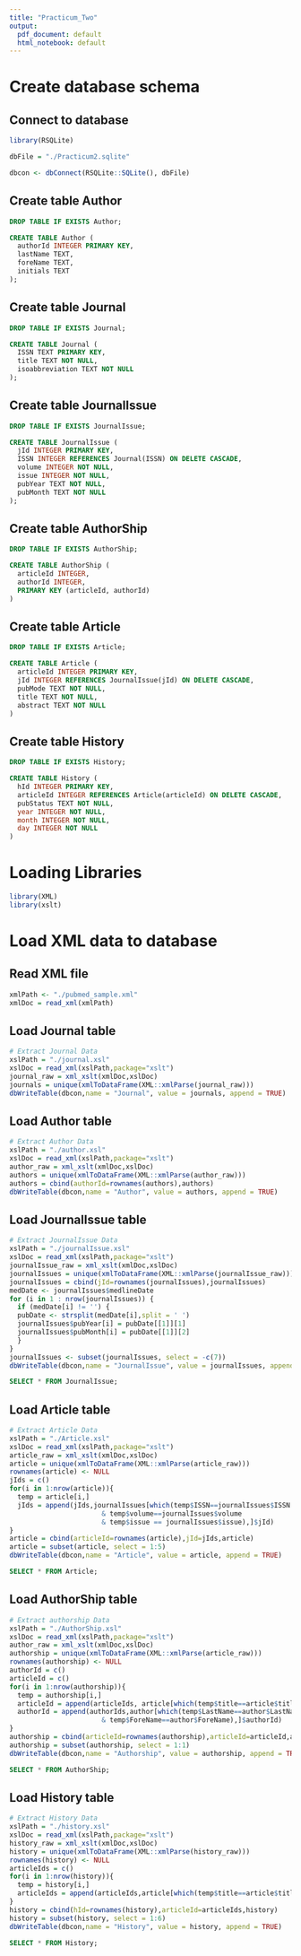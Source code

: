 ---
title: "Practicum_Two"
output:
  pdf_document: default
  html_notebook: default
---
# Create database schema
## Connect to database
```{r}
library(RSQLite)

dbFile = "./Practicum2.sqlite"

dbcon <- dbConnect(RSQLite::SQLite(), dbFile)
```

## Create table Author
```{sql connection=dbcon}
DROP TABLE IF EXISTS Author;
```

```{sql connection=dbcon}
CREATE TABLE Author (
  authorId INTEGER PRIMARY KEY,
  lastName TEXT,
  foreName TEXT,
  initials TEXT
);
```

## Create table Journal
```{sql connection=dbcon}
DROP TABLE IF EXISTS Journal;
```

```{sql connection=dbcon}
CREATE TABLE Journal (
  ISSN TEXT PRIMARY KEY,
  title TEXT NOT NULL,
  isoabbreviation TEXT NOT NULL
);
```

## Create table JournalIssue
```{sql connection=dbcon}
DROP TABLE IF EXISTS JournalIssue;
```

```{sql connection=dbcon}
CREATE TABLE JournalIssue (
  jId INTEGER PRIMARY KEY,
  ISSN INTEGER REFERENCES Journal(ISSN) ON DELETE CASCADE,
  volume INTEGER NOT NULL,
  issue INTEGER NOT NULL,
  pubYear TEXT NOT NULL,
  pubMonth TEXT NOT NULL
);
```

## Create table AuthorShip
```{sql connection=dbcon}
DROP TABLE IF EXISTS AuthorShip;
```

```{sql connection=dbcon}
CREATE TABLE AuthorShip (
  articleId INTEGER,
  authorId INTEGER,
  PRIMARY KEY (articleId, authorId)
)
```

## Create table Article
```{sql connection=dbcon}
DROP TABLE IF EXISTS Article;
```

```{sql connection=dbcon}
CREATE TABLE Article (
  articleId INTEGER PRIMARY KEY,
  jId INTEGER REFERENCES JournalIssue(jId) ON DELETE CASCADE,
  pubMode TEXT NOT NULL,
  title TEXT NOT NULL,
  abstract TEXT NOT NULL
)
```

## Create table History
```{sql connection=dbcon}
DROP TABLE IF EXISTS History;
```

```{sql connection=dbcon}
CREATE TABLE History (
  hId INTEGER PRIMARY KEY,
  articleId INTEGER REFERENCES Article(articleId) ON DELETE CASCADE,
  pubStatus TEXT NOT NULL,
  year INTEGER NOT NULL,
  month INTEGER NOT NULL,
  day INTEGER NOT NULL
)
```

# Loading Libraries

```{r warning=FALSE}
library(XML)
library(xslt)
```

# Load XML data to database
## Read XML file
```{r}
xmlPath <- "./pubmed_sample.xml"
xmlDoc = read_xml(xmlPath)
```

## Load Journal table
```{r}
# Extract Journal Data
xslPath = "./journal.xsl"
xslDoc = read_xml(xslPath,package="xslt")
journal_raw = xml_xslt(xmlDoc,xslDoc)
journals = unique(xmlToDataFrame(XML::xmlParse(journal_raw)))
dbWriteTable(dbcon,name = "Journal", value = journals, append = TRUE)
```

## Load Author table
```{r}
# Extract Author Data
xslPath = "./author.xsl"
xslDoc = read_xml(xslPath,package="xslt")
author_raw = xml_xslt(xmlDoc,xslDoc)
authors = unique(xmlToDataFrame(XML::xmlParse(author_raw)))
authors = cbind(authorId=rownames(authors),authors)
dbWriteTable(dbcon,name = "Author", value = authors, append = TRUE)
```

## Load JournalIssue table
```{r}
# Extract JournalIssue Data
xslPath = "./journalIssue.xsl"
xslDoc = read_xml(xslPath,package="xslt")
journalIssue_raw = xml_xslt(xmlDoc,xslDoc)
journalIssues = unique(xmlToDataFrame(XML::xmlParse(journalIssue_raw)))
journalIssues = cbind(jId=rownames(journalIssues),journalIssues)
medDate <- journalIssues$medlineDate
for (i in 1 : nrow(journalIssues)) {
  if (medDate[i] != '') {
  pubDate <- strsplit(medDate[i],split = ' ')
  journalIssues$pubYear[i] = pubDate[[1]][1]
  journalIssues$pubMonth[i] = pubDate[[1]][2]
  }
}
journalIssues <- subset(journalIssues, select = -c(7))
dbWriteTable(dbcon,name = "JournalIssue", value = journalIssues, append = TRUE)
```

```{sql connection=dbcon}
SELECT * FROM JournalIssue;
```

## Load Article table
```{r}
# Extract Article Data
xslPath = "./Article.xsl"
xslDoc = read_xml(xslPath,package="xslt")
article_raw = xml_xslt(xmlDoc,xslDoc)
article = unique(xmlToDataFrame(XML::xmlParse(article_raw)))
rownames(article) <- NULL
jIds = c()
for(i in 1:nrow(article)){
  temp = article[i,]
  jIds = append(jIds,journalIssues[which(temp$ISSN==journalIssues$ISSN
                       & temp$volume==journalIssues$volume
                       & temp$issue == journalIssues$issue),]$jId)
}
article = cbind(articleId=rownames(article),jId=jIds,article)
article = subset(article, select = 1:5)
dbWriteTable(dbcon,name = "Article", value = article, append = TRUE)
```

```{sql connection=dbcon}
SELECT * FROM Article;
```


## Load AuthorShip table
```{r}
# Extract authorship Data
xslPath = "./AuthorShip.xsl"
xslDoc = read_xml(xslPath,package="xslt")
author_raw = xml_xslt(xmlDoc,xslDoc)
authorship = unique(xmlToDataFrame(XML::xmlParse(article_raw)))
rownames(authorship) <- NULL
authorId = c()
articleId = c()
for(i in 1:nrow(authorship)){
  temp = authorship[i,]
  articleId = append(articleIds, article[which(temp$title==article$title),]$articleId)
  authorId = append(authorIds,author[which(temp$LastName==author$LastName
                       & temp$ForeName==author$ForeName),]$authorId)
}
authorship = cbind(articleId=rownames(authorship),articleId=articleId,authorship)
authorship = subset(authorship, select = 1:1)
dbWriteTable(dbcon,name = "Authorship", value = authorship, append = TRUE)
```

```{sql connection=dbcon}
SELECT * FROM AuthorShip;
```


## Load History table
```{r}
# Extract History Data
xslPath = "./history.xsl"
xslDoc = read_xml(xslPath,package="xslt")
history_raw = xml_xslt(xmlDoc,xslDoc)
history = unique(xmlToDataFrame(XML::xmlParse(history_raw)))
rownames(history) <- NULL
articleIds = c()
for(i in 1:nrow(history)){
  temp = history[i,]
  articleIds = append(articleIds,article[which(temp$title==article$title),]$articleId)
}
history = cbind(hId=rownames(history),articleId=articleIds,history)
history = subset(history, select = 1:6)
dbWriteTable(dbcon,name = "History", value = history, append = TRUE)
```

```{sql connection=dbcon}
SELECT * FROM History;
```